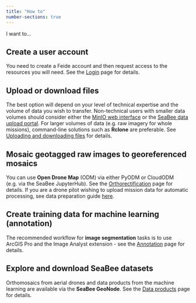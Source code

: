 ```yaml
---
title: "How to"
number-sections: true
---
```


I want to...

## Create a user account {#sec-create-account}

You need to create a Feide account and then request access to the resources you will need. See the [Login](./login.qmd) page for details.

## Upload or download files {#sec-file-transfer}

The best option will depend on your level of technical expertise and the volume of data you wish to transfer. Non-technical users with smaller data volumes should consider either the [MinIO web interface](https://minio.seabee.sigma2.no/) or the [SeaBee data upload portal](https://geonode.seabee.sigma2.no/ddc/#step-1). For larger volumes of data (e.g. raw imagery for whole missions), command-line solutions such as **Rclone** are preferable. See [Uploading and downloading files](./storage.qmd#uploading-and-downloading-files) for details.

## Mosaic geotagged raw images to georeferenced mosaics {#sec-orthorectification}

You can use **Open Drone Map** (ODM) via either PyODM or CloudODM (e.g. via the SeaBee JupyterHub). See the [Orthorectification](./orthorectification.qmd) page for details. If you are a drone pilot wishing to upload mission data for automatic processing, see data preparation guide [here](./data-upload.qmd).

## Create training data for machine learning (annotation) {#sec-annotation}

The recommended workflow for **image segmentation** tasks is to use ArcGIS Pro and the Image Analyst extension - see the [Annotation](./annotation.qmd) page for details.

## Explore and download SeaBee datasets

Orthomosaics from aerial drones and data products from the machine learning are available via the **SeaBee GeoNode**. See the [Data products](./data-products.qmd) page for details.